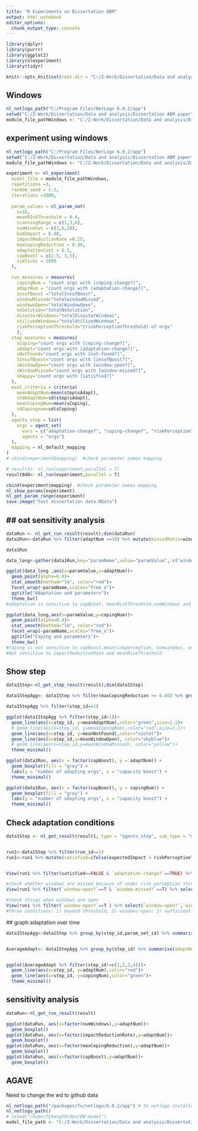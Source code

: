 ```yaml
---
title: "R Experiments on Dissertation ABM"
output: html_notebook
editor_options: 
  chunk_output_type: console
---
```


```r
library(dplyr)
library(purrr)
library(ggplot2)
library(nlexperiment)
library(tidyr)

knitr::opts_knit$set(root.dir = "C:/Z-Work/Dissertation/Data and analysis/Dissertation ABM paper/Model experiment data")
```
 

## Windows
```r
nl_netlogo_path("C:/Program Files/NetLogo 6.0.2/app")
setwd("C:/Z-Work/Dissertation/Data and analysis/Dissertation ABM paper")
module_file_pathWindows <- "C:/Z-Work/Dissertation/Data and analysis/Dissertation ABM paper/Dissertation_ABM_0526_QuickerVersion.nlogo"
```

## experiment using windows

```r
nl_netlogo_path("C:/Program Files/NetLogo 6.0.2/app")
setwd("C:/Z-Work/Dissertation/Data and analysis/Dissertation ABM paper")
module_file_pathWindows <- "C:/Z-Work/Dissertation/Data and analysis/Dissertation ABM paper/Dissertation_ABM_0527_QuickerVersion.nlogo"

experiment <- nl_experiment(
  model_file = module_file_pathWindows,
  repetitions =3,
  random_seed = 1:3,
  iterations =1000,
  
  param_values = nl_param_oat(
    n=10,
    meanRIskThreshold = 0.4,
    scanningRange = c(1,3,6),
    numWindows = c(3,6,10),
    badImpact = 0.08,
    impactReductionRate =0.25,
    maxCopingReduction = 0.40,
    adaptationCost = 6.5,
    capBoost = c(2.5, 3,5),
    simTicks = 1000
  ),

  run_measures = measures(
    copingNum = "count orgs with [coping-change?]",
    adaptNum = "count orgs with [adaptation-change?]",
    insufBoost ="totalInsufBoost",
    windowMissed="totalwindowMissed",
    windowoOpen="totalWindowOpen",
    noSolution="totalNoSolution",
    disasterWindows="totalDisasterWindows",
    utilizedWindows="totalUtilizedWindows",
    riskPerceptionThreshold="[riskPerceptionThreshold] of orgs"
    ),
  step_measures = measures(
    sCoping="count orgs with [coping-change?]",
    sAdapt="count orgs with [adaptation-change?]",
    sNotFound="count orgs with [not-found?]",
    SInsufBoost="count orgs with [insufBoost?]",
    sWindowOpen="count orgs with [window-open?]",
    sWindowMissed="count orgs with [window-missed?]",
    sHappy="count orgs with [satisfied?]"
  ),
  eval_criteria = criteria(
    meanAdaptNum=mean(step$sAdapt),
    stdAdaptNum=sd(step$sAdapt),
    meanCopingNum=mean(sCoping),
    sdCopingnum=sd(sCoping)
  ),
  agents_step = list(
    orgs = agent_set(
      vars = c("adaptation-change?", "coping-change?", "riskPerceptionThreshold", "expectedImpact", "solEfficacy","window-open?","window-missed?","insufBoost?","originalCapacity"),
      agents = "orgs")
  ),
  mapping = nl_default_mapping 
)
# cbind(experiment$mapping)  #check parameter names mapping

# result1<- nl_run(experiment,parallel = T)
result840<- nl_run(experiment,parallel = T)

```
 
```r
cbind(experiment$mapping)  #check parameter names mapping
nl_show_params(experiment)
nl_get_param_range(experiment)
save.image("test dissertation data.RData")

```

## ## oat sensitivity analysis
```r
dataRun <- nl_get_run_result(result);dim(dataRun)
data1Run<-dataRun %>% filter(adaptNum >=30) %>% mutate(missedRatio=windowMissed/windowoOpen,insufRatio=insufBoost/windowoOpen,disasterRatio=disasterWindows/windowoOpen)

data1Run

data_long<-gather(data1Run,key="paramName",value="paramValue", c("windowoOpen","capBoost","noSolution","disasterWindows","missedRatio","insufRatio","disasterRatio"))

ggplot(data_long ,aes(x=paramValue,y=adaptNum))+
  geom_point(alpha=0.4)+
  stat_smooth(method="lm", color="red")+
  facet_wrap(~paramName,scales="free_x")+
  ggtitle("Adaptation and parameters")+
  theme_bw()
#adaptation is sensitive to capBoost, meanRiskThreshold,numWindows and scanning range,not sensitive to impactReductionRate,

ggplot(data_long,aes(x=paramValue,y=copingNum))+
  geom_point(alpha=0.4)+
  stat_smooth(method="lm", color="red")+
  facet_wrap(~paramName,scales="free_x")+
  ggtitle("Coping and parameters")+
  theme_bw() 
#coping is not sensitive to capBoost,meanriskperception, numwindows, only slightly related to impactReductionRate and ScanningRange
#Not sensitive to impactReductionRate and meanRiskThreshold

```

##  Show step
```r
data1Step<-nl_get_step_result(result);dim(data1Step)

data1StepAgg<- data1Step %>% filter(maxCopingReduction >= 0.40) %>% group_by(step_id) %>% summarise(meanAdaptNum=mean(sAdapt), sdAdaptNum=sd(sAdapt), meanCopingNum=mean(sCoping), meanNotFound=mean(sNotFound), meanInsufBoost=mean(SInsufBoost),meanWindowOpen=mean(sWindowOpen), meanWindowMissed=mean(sWindowMissed))

data1StepAgg %>% filter(step_id==1)

ggplot(data1StepAgg %>% filter(step_id>1))+
  geom_line(aes(x=step_id, y=meanAdaptNum),color="green",size=1.2)+
  # geom_line(aes(x=step_id, y=meanCopingNum),color="red",size=1.2)+
  geom_line(aes(x=step_id, y=meanNotFound),color="violet")+
  geom_line(aes(x=step_id,y=meanWindowOpen), color="skyblue")+
  # geom_line(aes(x=step_id,y=meanWindowMissed), color="yellow")+
  theme_minimal()

```

 
```r

ggplot(data1Run, aes(x = factor(capBoost), y = adaptNum)) +
  geom_boxplot(fill = "grey") +
  labs(y = "number of adapting orgs", x = "capacity boost") +
  theme_minimal()

ggplot(data1Run, aes(x = factor(capBoost), y = copingNum)) +
  geom_boxplot(fill = "grey") +
  labs(y = "number of adapting orgs", x = "capacity boost") +
  theme_minimal()
```

## Check adaptation conditions
```r
data1Step <- nl_get_result(result1, type = "agents_step", sub_type = "orgs");dim(data1Step)


run1<-data1Step %>% filter(run_id==1)
run1<-run1 %>% mutate(satisfied=ifelse(expectedImpact > riskPerceptionThreshold, 0,1))


View(run1 %>% filter(satisfied==FALSE & `adaptation-change?`==TRUE) %>% select(`window-open?`,`window-missed?`,satisfied,`adaptation-change?`))

#check whether windows are missed because of under risk perception threshold
View(run1 %>% filter(`window-open?`==T & `window-missed?`==T) %>% select(`window-open?`,`window-missed?`,satisfied))

#check things when windows are open
View(run1 %>% filter(`window-open?`==T ) %>% select(`window-open?`,`window-missed?`,satisfied, `insufBoost?`,`adaptation-change?`))
#three conditions: 1) beyond threshold, 2) windows-open; 3) sufficient boost


```
 
 ## graph adaptation over time
```r

data1StepAgg<-data1Step %>% group_by(step_id,param_set_id) %>% summarise(adaptNum=sum(`adaptation-change?`),copingNum=sum(`coping-change?`), missedNum=sum(`window-missed?`), openNum=sum(`window-open?`),`insufBoost?`=sum(`insufBoost?`))


AverageAdapt<- data1StepAgg %>% group_by(step_id) %>% summarise(adaptNum=mean(adaptNum), copingNum=mean(copingNum))


ggplot(AverageAdapt %>% filter(step_id!=c(1,2,3,4)))+
  geom_line(aes(x=step_id, y=adaptNum),color="red")+
  geom_line(aes(x=step_id, y=copingNum),color="green")+
  theme_minimal()

```


## sensitivity analysis
```r
dataRun<-nl_get_run_result(result)

ggplot(dataRun, aes(x=factor(numWindows),y=adaptNum))+
  geom_boxplot()
ggplot(dataRun, aes(x=factor(impactReductionRate),y=adaptNum))+
  geom_boxplot()
ggplot(dataRun, aes(x=factor(maxCopingReduction),y=adaptNum))+
  geom_boxplot()
ggplot(dataRun, aes(x=factor(capBoost),y=adaptNum))+
  geom_boxplot()

```



## AGAVE
Need to change the wd to github data

```r
nl_netlogo_path("/packages/7x/netlogo/6.0.2/app") # to netlogo installation
nl_netlogo_path()
# setwd("/home/fzhang59/dev/EW-model")
model_file_path <- "C:/Z-Work/Dissertation/Data and analysis/Dissertation ABM paper/Dissertation ABM 0522.nlogo"
```

